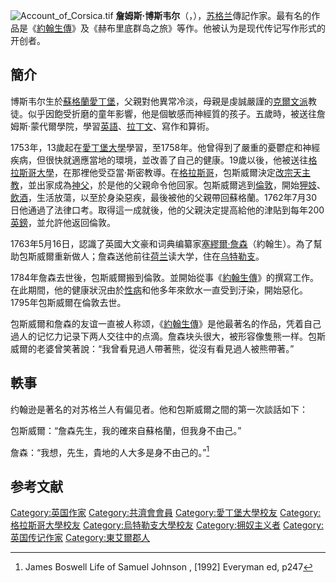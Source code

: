 {{expand|time=2013-04-16T17:04:38+00:00}}
{{noteTA
|G1=人名
|1=zh-cn:塞缪尔; zh-hans:塞缪尔; zh-hant:塞繆爾; zh-tw:山繆; zh-hk:森姆
|2=zh-cn:约翰逊; zh-hans:约翰逊; zh-tw:約翰遜; zh-hk:詹森
}}
{{Infobox writer <!-- For more information see [[:Template:Infobox_writer/doc|:Template:Infobox writer/doc]]. -->
| name = 詹姆斯·博斯韦尔<br>James Boswell
| image = James Boswell of Auchinleck.jpg
| imagesize = 220px
| alt =
| caption = 
| pseudonym =
| birth_name = James Boswell, 9th Laird of Auchinleck
| birth_date = {{birth date|1736|10|27|}}
| birth_place = {{Flag|SCO}}[[爱丁堡|爱丁堡]]
| death_date = {{death date and age|1796|2|17|1736|10|27|}}
| death_place = {{Flag|UK}}[[伦敦|伦敦]]
| resting_place = 
| occupation = 律师、传记作家
| language = [[英语|英語]]
| nationality =
| ethnicity =
| citizenship =
| education =
| alma_mater = [[爱丁堡大学|爱丁堡大学]]<br>[[格拉斯哥大学|格拉斯哥大学]]
| period =
| genre =
| subject =
| movement = 
| notableworks = 《[[约翰逊传|约翰逊传]]》
| spouse =
| partner =
| children =
| relatives =
| awards =
| signature =
| signature_alt =
| website =
| influences = 
| influenced = 
| portaldisp =
}}
[[File:Account_of_Corsica.tif|thumb]]
'''詹姆斯·博斯韦尔'''（{{lang-en|James Boswell, 9th Laird of Auchinleck}}，{{bd|1740年|10月29日|1795年|5月19日|catIdx=J}}），[[苏格兰|苏格兰]]傳記作家。最有名的作品是《[[約翰生傳|約翰生傳]]》及《赫布里底群岛之旅》等作。他被认为是现代传记写作形式的开创者。

==簡介==
博斯韦尔生於[[蘇格蘭|蘇格蘭]][[愛丁堡|愛丁堡]]，父親對他異常冷淡，母親是虔誠嚴謹的[[克爾文派|克爾文派]]教徒。似乎因飽受折磨的童年影響，他是個敏感而神經質的孩子。五歲時，被送往詹姆斯·蒙代爾學院，學習[[英語|英語]]、[[拉丁文|拉丁文]]、寫作和算術。

1753年，13歲起在[[愛丁堡大學|愛丁堡大學]]學習，至1758年。他曾得到了嚴重的憂鬱症和神經疾病，但很快就適應當地的環境，並改善了自己的健康。19歲以後，他被送往[[格拉斯哥大學|格拉斯哥大學]]，在那裡他受亞當·斯密教導。在[[格拉斯哥|格拉斯哥]]，包斯威爾決定[[改宗|改宗]][[天主教|天主教]]，並出家成為[[神父|神父]]，於是他的父親命令他回家。包斯威爾逃到[[倫敦|倫敦]]，開始[[狎妓|狎妓]]、[[飲酒|飲酒]]，生活放蕩，以至於身染惡疾，最後被他的父親帶回蘇格蘭。1762年7月30日他通過了法律口考。取得這一成就後，他的父親決定提高給他的津貼到每年200[[英鎊|英鎊]]，並允許他返回倫敦。

1763年5月16日，認識了英國大文豪和词典编纂家[[塞繆爾·詹森|塞繆爾·詹森]]（約翰生）。為了幫助包斯威爾重新做人；詹森送他前往[[荷兰|荷兰]]读大学，住在[[乌特勒支|乌特勒支]]。

1784年詹森去世後，包斯威爾搬到倫敦。並開始從事《[[約翰生傳|約翰生傳]]》的撰寫工作。在此期間，他的健康狀況由於[[性病|性病]]和他多年來飲水一直受到汙染，開始惡化。1795年包斯威爾在倫敦去世。

包斯威爾和詹森的友谊一直被人称颂，《[[約翰生傳|約翰生傳]]》是他最著名的作品，凭着自己過人的记忆力记录下两人交往中的点滴。詹森块头很大，被形容像隻熊一样。包斯威爾的老婆曾笑著說：“我曾看見過人帶著熊，從沒有看見過人被熊帶著。”

== 軼事 ==
约翰逊是著名的对苏格兰人有偏见者。他和包斯威爾之間的第一次談話如下：

包斯威爾：“詹森先生，我的確來自蘇格蘭，但我身不由己。”

詹森：“我想，先生，貴地的人大多是身不由己的。”<ref>James Boswell Life of Samuel Johnson , [1992] Everyman ed, p247</ref>

== 参考文献 ==
{{Reflist}}

{{commonscat}}
{{wikisourcelang|en|Author:James Boswell (1740-1795)}}
{{wikiquotelang|en|James Boswell}}

{{啟蒙時代}}
{{Authority control}}
{{DEFAULTSORT:boswell}}
[[Category:英国作家|Category:英国作家]]
[[Category:共濟會會員|Category:共濟會會員]]
[[Category:愛丁堡大學校友|Category:愛丁堡大學校友]]
[[Category:格拉斯哥大學校友|Category:格拉斯哥大學校友]]
[[Category:烏特勒支大學校友|Category:烏特勒支大學校友]]
[[Category:拥奴主义者|Category:拥奴主义者]]
[[Category:英国传记作家|Category:英国传记作家]]
[[Category:東艾爾郡人|Category:東艾爾郡人]]